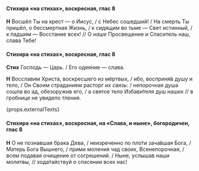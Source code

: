#### Стихира «на стихах», воскресная, глас 8

**Н** Восшёл Ты на крест — о Иисус, / с Небес сошедший! / На смерть Ты пришёл, о бессмертная Жизнь, / к сидящим во тьме — Свет истинный, / к падшим — Восстание всех! // О *наше* Просвещение и Спаситель наш, слава Тебе!

#### Стихира «на стихах», воскресная, глас 8

**Стих** Господь — Царь. / Его одея́ние — слава.

**Н** Восславим Христа, воскресшего из мёртвых, / ибо, восприня́в душу и тело, / Он Своим страданием расторг *их связь*: / непорочная душа сошла во ад, обезоружив его, / а святое тело Избави́теля душ наших // в гробнице не увидело тления.

{props.externalTexts}

#### Стихира «на стихах», воскресная, на «Слава, и ныне», богородичен, глас 8

**Н** О не познавшая брака Дева, / неизреченно по пло́ти зача́вшая Бога, / Матерь Бога Вышнего, / прими моления чад своих, Всенепорочная, / всем подавая очищение от согрешений. / Ныне, услышав наши молитвы, // хода́тайствуй о спасении всех нас!

